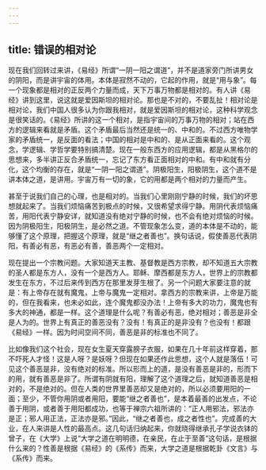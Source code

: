 ```yaml
---
---
---
```

title: 错误的相对论
---




现在我们回转过来讲，《易经》所谓“一阴一阳之谓道”，并不是道家旁门所讲男女的阴阳，而是讲宇宙的体用。本体是寂然不动的，它起的作用，就是“用与象”。每一个现象都是相对的正反两个力量而成，天下万事万物都是相对的。有人讲《易经》讲到这里，说这就是爱因斯坦的相对论。那也是不对的，不要乱扯！相对论是相对论，我们中国人很多认为你跟我相对，就是爱因斯坦的相对论，这种科学观念是很笑话的。《易经》所讲的这一个相对，是指宇宙间的万事万物的相对；站在西方的逻辑来看就是矛盾。这个矛盾最后当然还是统一的、中和的。不过西方唯物学家的矛盾统一，是反面的看法；中国的相对是中和的、是从正面来看的。这个观念，学逻辑、学哲学要特别搞清楚。现在一般东西方的应用逻辑，都是从黑格尔的思想来，多半讲正反合矛盾统一，忘记了东方看正面相对的中和。有中和就有分化，这个均衡的存在，就是“一阴一阳之谓道”。阴极阳生，阳极阴生，这个道不是讲本体之道，是讲用。宇宙万有一切的象，它的用都是两个相对的力量而产生。

甚至于说我们自己的心理，也是相对的。当我们心里刚刚宁静的时候，我们的坏思想就起来了。当我们烦恼痛苦到极点的时候，又很希望求得宁静。用阴代表烦恼痛苦，用阳代表宁静安详，就知道没有绝对宁静的时候，也不会有绝对烦恼的时候。因为阴极阳生，阳极阴生，是必然之道。不管现象怎么变，道的本体是不动的，能够懂了这个原理，把握这个原理，就是“继之者善也”。换句话说，假使善恶代表阴阳，有善必有恶，有恶必有善，善恶两个一定相对。

现在提出一个宗教问题。大家知道天主教、基督教是西方宗教，却不知道五大宗教的圣人都是东方人，没有一个是西方人。耶稣、摩西都是东方人，世界上的宗教都发生在东方，不过后来传到西方在那里发芽生根了。另一个问题大家要注意的就是：有上帝存在就有魔鬼，上帝与魔鬼一定相对。拿西方的宗教来讲，上帝是万能的，但在我看来，也未必如此，连个魔鬼都没办法！上帝有多大的功力，魔鬼也有多大的神通，都是一样。这个道理是什么呢？有善必有恶，绝对相对；善恶是非全是人为的。世界上有真正的善恶没有？没有！有真正的是非没有？也没有！都跟《易经》一样。因为时间空间不同，善恶是非的标准也不同了。

比如像我们这个社会，现在女生夏天穿露膀子衣服，如果在几十年前这样穿着，那不吓死人才怪！这是人呀？是妖呀？但现在如果还作此思想，这个人就是落伍！可见这个善恶是非，没有绝对的标准。所以形而上的道，是没有善恶是非的，形而下的用，就有善恶是非了。所谓有阴就有阳，理解了这个道理之后，就知道善恶是相对的，不是绝对的。但在人类的世界里善恶却又是绝对的，所以必须要用阳的一面；至少，不管你用阴或者用阳，要能“继之者善也”，是本着最善的出发点，不论善于用阴，或者善于用阳都成功，也等于禅宗六祖所讲的：“正人用邪法，邪法亦是正；邪人用正法，正法亦是邪。”因此，“继之者善也，成之者性也”。完成善的大业，在人来讲是人性的最高点。这几句话归纳起来，你就晓得继承孔子学说衣钵的曾子，在《大学》上说“大学之道在明明德，在亲民，在止于至善”这句话，是根据什么来的？性善是根据《易经》的《系传》而来，大学之道是根据乾卦《文言》与《系传》而来。
